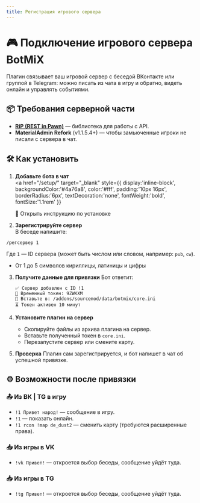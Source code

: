 ```yaml
---
title: Регистрация игрового сервера
---
```


# 🎮 Подключение игрового сервера BotMiX

Плагин связывает ваш игровой сервер с беседой ВКонтакте или группой в Telegram: можно писать из чата в игру и обратно, видеть онлайн и управлять событиями.

## 📦 Требования серверной части

- **[RiP (REST in Pawn)](https://github.com/ErikMinekus/sm-ripext)** — библиотека для работы с API.  
- **MaterialAdmin Refork** (v1.1.5.4+) — чтобы замьюченные игроки не писали с сервера в чат.

## 🛠 Как установить

1. **Добавьте бота в чат**  
   <a
    href="/setup/"
    target="_blank"
    style={{ display:'inline-block', backgroundColor:'#4a76a8', color:'#fff', padding:'10px 16px', borderRadius:'6px', textDecoration:'none', fontWeight:'bold', fontSize:'1.1rem' }}
    >
    📖 Открыть инструкцию по установке
    </a> 

2. **Зарегистрируйте сервер**  
В беседе напишите:
```text
/регсервер 1
```

Где `1` — ID сервера (может быть числом или словом, например: `pub`, `cw`).
* От 1 до 5 символов кириллицы, латиницы и цифры

3. **Получите данные для привязки**
   Бот ответит:

   ```
   ✅ Сервер добавлен с ID !1
   🔑 Временный токен: 9ZWKXM
   📁 Вставьте в: /addons/sourcemod/data/botmix/core.ini
   ⏳ Токен активен 10 минут
   ```

4. **Установите плагин на сервер**

   * Скопируйте файлы из архива плагина на сервер.
   * Вставьте полученный токен в `core.ini`.
   * Перезапустите сервер или смените карту.

5. **Проверка**
   Плагин сам зарегистрируется, и бот напишет в чат об успешной привязке.

## ⚙ Возможности после привязки

### 📤 Из ВК | TG в игру

* `!1 Привет народ!` — сообщение в игру.
* `!1` — показать онлайн.
* `!1 rcon !map de_dust2` — сменить карту (требуются расширенные права).

### 📥 Из игры в VK

* `!vk Привет!` — откроется выбор беседы, сообщение уйдёт туда.

### 📥 Из игры в TG

* `!tg Привет!` — откроется выбор беседы, сообщение уйдёт туда.